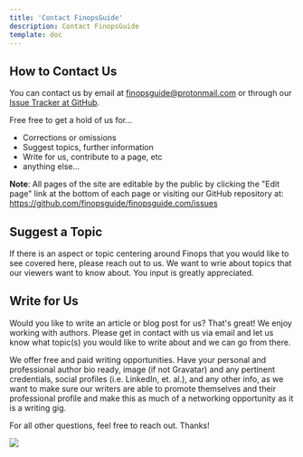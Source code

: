 ```yaml
---
title: 'Contact FinopsGuide'
description: Contact FinopsGuide
template: doc
---
```


## How to Contact Us
You can contact us by email at finopsguide@protonmail.com or through our [Issue Tracker at GitHub](https://github.com/finopsguide/finopsguide.com/issues).

Free free to get a hold of us for...
- Corrections or omissions
- Suggest topics, further information
- Write for us, contribute to a page, etc
- anything else...

__Note__: All pages of the site are editable by the public by clicking the "Edit page" link at the bottom of each page or visiting our GitHub repository at: https://github.com/finopsguide/finopsguide.com/issues

## Suggest a Topic
If there is an aspect or topic centering around Finops that you would like to see covered here, please reach out to us. We want to wrie about topics that our viewers want to know about. You input is greatly appreciated.

## Write for Us
Would you like to write an article or blog post for us? That's great! We enjoy working with authors. Please get in contact with us via email and let us know what topic(s) you would like to write about and we can go from there.

We offer free and paid writing opportunities. Have your personal and professional author bio ready, image (if not Gravatar) and any pertinent credentials, social profiles (i.e. LinkedIn, et. al.), and any other info, as we want to make sure our writers are able to promote themselves and their professional profile and make this as much of a networking opportunity as it is a writing gig.

For all other questions, feel free to reach out. Thanks!

<img src="./src/assets/images/finopsguide-547x127.png" />
